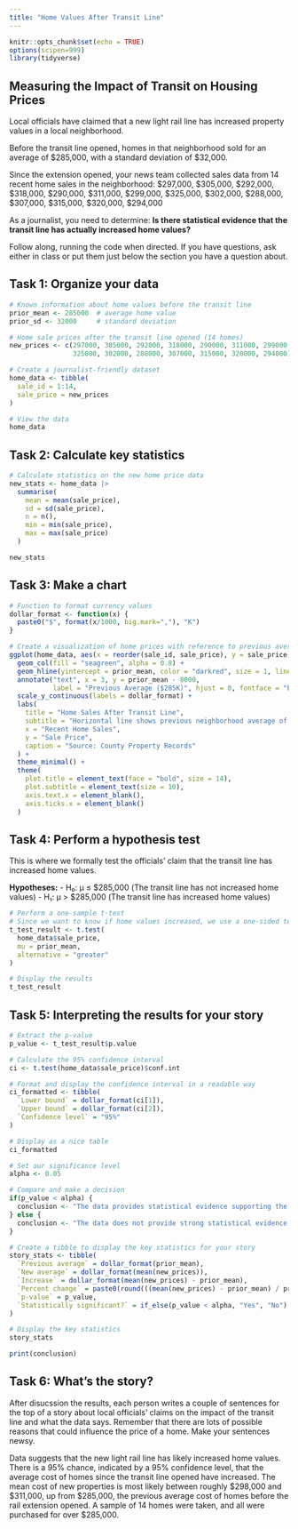 ```yaml
---
title: "Home Values After Transit Line"
---
```


```r
knitr::opts_chunk$set(echo = TRUE)
options(scipen=999)
library(tidyverse)
```

## Measuring the Impact of Transit on Housing Prices

Local officials have claimed that a new light rail line has increased property values in a local neighborhood.

Before the transit line opened, homes in that neighborhood sold for an average of $285,000, with a standard deviation of $32,000.

Since the extension opened, your news team collected sales data from 14 recent home sales in the neighborhood:
$297,000, $305,000, $292,000, $318,000, $290,000, $311,000, $299,000, $325,000, $302,000, $288,000, $307,000, $315,000, $320,000, $294,000

As a journalist, you need to determine: **Is there statistical evidence that the transit line has actually increased home values?**

Follow along, running the code when directed. If you have questions, ask either in class or put them just below the section you have a question about.

## Task 1: Organize your data

```r
# Known information about home values before the transit line
prior_mean <- 285000  # average home value
prior_sd <- 32000     # standard deviation

# Home sale prices after the transit line opened (14 homes)
new_prices <- c(297000, 305000, 292000, 318000, 290000, 311000, 299000, 
                325000, 302000, 288000, 307000, 315000, 320000, 294000)

# Create a journalist-friendly dataset
home_data <- tibble(
  sale_id = 1:14,
  sale_price = new_prices
)

# View the data
home_data
```

## Task 2: Calculate key statistics

```r
# Calculate statistics on the new home price data
new_stats <- home_data |> 
  summarise(
    mean = mean(sale_price),
    sd = sd(sale_price),
    n = n(),
    min = min(sale_price),
    max = max(sale_price)
  )

new_stats
```

## Task 3: Make a chart

```r
# Function to format currency values
dollar_format <- function(x) {
  paste0("$", format(x/1000, big.mark=","), "K")
}

# Create a visualization of home prices with reference to previous average
ggplot(home_data, aes(x = reorder(sale_id, sale_price), y = sale_price)) +
  geom_col(fill = "seagreen", alpha = 0.8) +
  geom_hline(yintercept = prior_mean, color = "darkred", size = 1, linetype = "dashed") +
  annotate("text", x = 3, y = prior_mean - 8000, 
           label = "Previous Average ($285K)", hjust = 0, fontface = "bold", color = "darkred") +
  scale_y_continuous(labels = dollar_format) +
  labs(
    title = "Home Sales After Transit Line",
    subtitle = "Horizontal line shows previous neighborhood average of $285,000",
    x = "Recent Home Sales",
    y = "Sale Price",
    caption = "Source: County Property Records"
  ) +
  theme_minimal() +
  theme(
    plot.title = element_text(face = "bold", size = 14),
    plot.subtitle = element_text(size = 10),
    axis.text.x = element_blank(),
    axis.ticks.x = element_blank()
  )
```

## Task 4: Perform a hypothesis test

This is where we formally test the officials' claim that the transit line has increased home values.

**Hypotheses:**
- H₀: μ ≤ $285,000 (The transit line has not increased home values)
- H₁: μ > $285,000 (The transit line has increased home values)

```r
# Perform a one-sample t-test
# Since we want to know if home values increased, we use a one-sided test (alternative = "greater")
t_test_result <- t.test(
  home_data$sale_price,
  mu = prior_mean,
  alternative = "greater"
)

# Display the results
t_test_result
```

## Task 5: Interpreting the results for your story

```r
# Extract the p-value
p_value <- t_test_result$p.value

# Calculate the 95% confidence interval
ci <- t.test(home_data$sale_price)$conf.int

# Format and display the confidence interval in a readable way
ci_formatted <- tibble(
  `Lower bound` = dollar_format(ci[1]),
  `Upper bound` = dollar_format(ci[2]),
  `Confidence level` = "95%"
)

# Display as a nice table
ci_formatted

# Set our significance level
alpha <- 0.05

# Compare and make a decision
if(p_value < alpha) {
  conclusion <- "The data provides statistical evidence supporting the claim that the transit line has increased home values."
} else {
  conclusion <- "The data does not provide strong statistical evidence that the transit line has increased home values."
}

# Create a tibble to display the key statistics for your story
story_stats <- tibble(
  `Previous average` = dollar_format(prior_mean),
  `New average` = dollar_format(mean(new_prices)),
  `Increase` = dollar_format(mean(new_prices) - prior_mean),
  `Percent change` = paste0(round(((mean(new_prices) - prior_mean) / prior_mean) * 100, 1), "%"),
  `p-value` = p_value,
  `Statistically significant?` = if_else(p_value < alpha, "Yes", "No")
)

# Display the key statistics
story_stats

print(conclusion)

```

## Task 6: What's the story?

After disucssion the results, each person writes a couple of sentences for the top of a story about local officials' claims on the impact of the transit line and what the data says. Remember that there are lots of possible reasons that could influence the price of a home. Make your sentences newsy.

Data suggests that the new light rail line has likely increased home values. There is a 95% chance, indicated by a 95% confidence level, that the average cost of homes since the transit line opened have increased. The mean cost of new properties is most likely between roughly $298,000 and $311,000, up from $285,000, the previous average cost of homes before the rail extension opened. A sample of 14 homes were taken, and all were purchased for over $285,000.

